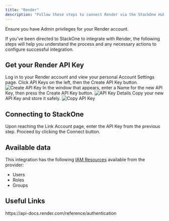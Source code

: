 ```yaml
---
title: "Render"
description: "Follow these steps to connect Render via the StackOne Hub successfully."
---
```



<Warning>
  Ensure you have Admin privileges for your Render account.
</Warning>

If you've been directed to StackOne to integrate with Render, the following steps will help you understand the process and any necessary actions to configure successful integration.

## Get your Render API Key

<Steps>
  <Step title="Log in to Render">
    Log in to your Render account and view your personal Account Settings page.
  </Step>

  <Step title="Create API Key">
    Click API Keys on the left, then the Create API Key button.
    <Frame>
      <img className='rounded-md' style={{ margin: '0 auto', border: '1px solid #efefef' }} alt="Create API Key" src="/images/render/image1.png" />
    </Frame>
  </Step>

  <Step title="Enter API Key Details">
    In the window that appears, enter a Name for the new API Key, then press the Create API Key button.
    <Frame>
      <img className='rounded-md' style={{ margin: '0 auto', border: '1px solid #efefef' }} alt="API Key Details" src="/images/render/image2.png" />
    </Frame>
  </Step>

  <Step title="Copy API Key">
    Copy your new API Key and store it safely.
    <Frame>
      <img className='rounded-md' style={{ margin: '0 auto', border: '1px solid #efefef' }} alt="Copy API Key" src="/images/render/image3.png" />
    </Frame>
  </Step>
</Steps>

## Connecting to StackOne

<Steps>
  <Step title="Enter API Key">
    Upon reaching the Link Account page, enter the API Key from the previous step.
  </Step>

  <Step title="Connect">
    Proceed by clicking the Connect button.
  </Step>
</Steps>

<IntegrationFooter />


## Available data

This integration has the following [IAM Resources](https://docs.stackone.com/reference/iam_list_users) available from the provider:
<ul>
 <li>Users</li>
 <li>Roles</li>
 <li>Groups</li>
</ul>


## Useful Links
<Card title="Authentication Guide" icon="link" href="https://api-docs.render.com/reference/authentication">
    https://api-docs.render.com/reference/authentication
</Card>


